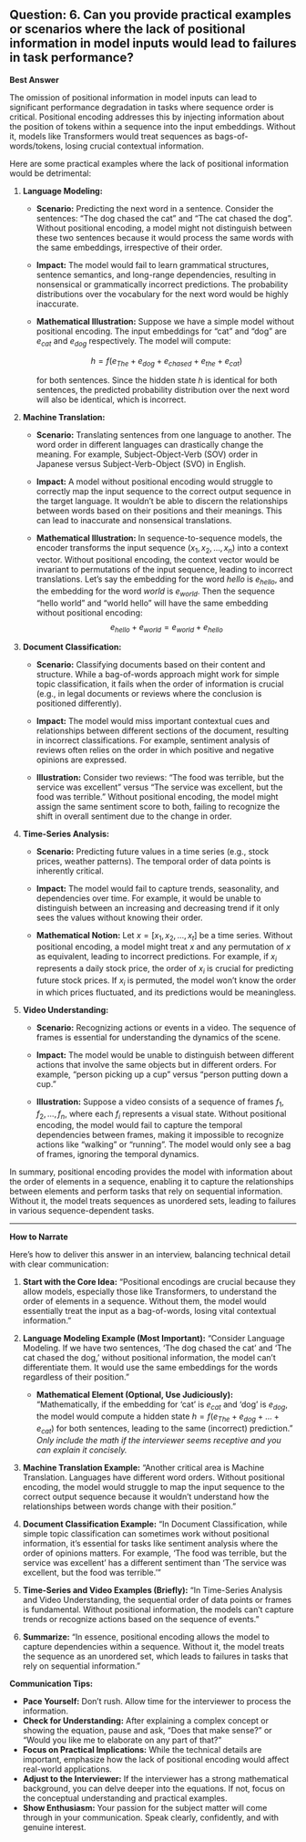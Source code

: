 ## Question: 6. Can you provide practical examples or scenarios where the lack of positional information in model inputs would lead to failures in task performance?

**Best Answer**

The omission of positional information in model inputs can lead to significant performance degradation in tasks where sequence order is critical. Positional encoding addresses this by injecting information about the position of tokens within a sequence into the input embeddings. Without it, models like Transformers would treat sequences as bags-of-words/tokens, losing crucial contextual information.

Here are some practical examples where the lack of positional information would be detrimental:

1.  **Language Modeling:**

    *   **Scenario:** Predicting the next word in a sentence.  Consider the sentences: "The dog chased the cat" and "The cat chased the dog".  Without positional encoding, a model might not distinguish between these two sentences because it would process the same words with the same embeddings, irrespective of their order.
    *   **Impact:** The model would fail to learn grammatical structures, sentence semantics, and long-range dependencies, resulting in nonsensical or grammatically incorrect predictions. The probability distributions over the vocabulary for the next word would be highly inaccurate.

    *   **Mathematical Illustration:** Suppose we have a simple model without positional encoding. The input embeddings for "cat" and "dog" are $e_{cat}$ and $e_{dog}$ respectively. The model will compute:

        $$h = f(e_{The} + e_{dog} + e_{chased} + e_{the} + e_{cat})$$

        for both sentences. Since the hidden state *h* is identical for both sentences, the predicted probability distribution over the next word will also be identical, which is incorrect.

2.  **Machine Translation:**

    *   **Scenario:** Translating sentences from one language to another. The word order in different languages can drastically change the meaning. For example, Subject-Object-Verb (SOV) order in Japanese versus Subject-Verb-Object (SVO) in English.
    *   **Impact:** A model without positional encoding would struggle to correctly map the input sequence to the correct output sequence in the target language. It wouldn't be able to discern the relationships between words based on their positions and their meanings. This can lead to inaccurate and nonsensical translations.

    *   **Mathematical Illustration:** In sequence-to-sequence models, the encoder transforms the input sequence $(x_1, x_2, ..., x_n)$ into a context vector. Without positional encoding, the context vector would be invariant to permutations of the input sequence, leading to incorrect translations.
        Let's say the embedding for the word *hello* is $e_{hello}$, and the embedding for the word *world* is $e_{world}$. Then the sequence "hello world" and "world hello" will have the same embedding without positional encoding:
        $$e_{hello} + e_{world} = e_{world} + e_{hello}$$

3.  **Document Classification:**

    *   **Scenario:** Classifying documents based on their content and structure. While a bag-of-words approach might work for simple topic classification, it fails when the order of information is crucial (e.g., in legal documents or reviews where the conclusion is positioned differently).
    *   **Impact:** The model would miss important contextual cues and relationships between different sections of the document, resulting in incorrect classifications. For example, sentiment analysis of reviews often relies on the order in which positive and negative opinions are expressed.

    *   **Illustration:** Consider two reviews: "The food was terrible, but the service was excellent" versus "The service was excellent, but the food was terrible." Without positional encoding, the model might assign the same sentiment score to both, failing to recognize the shift in overall sentiment due to the change in order.

4.  **Time-Series Analysis:**

    *   **Scenario:** Predicting future values in a time series (e.g., stock prices, weather patterns). The temporal order of data points is inherently critical.
    *   **Impact:** The model would fail to capture trends, seasonality, and dependencies over time. For example, it would be unable to distinguish between an increasing and decreasing trend if it only sees the values without knowing their order.

    *   **Mathematical Notion:** Let $x = [x_1, x_2, ..., x_t]$ be a time series. Without positional encoding, a model might treat $x$ and any permutation of $x$ as equivalent, leading to incorrect predictions. For example, if $x_i$ represents a daily stock price, the order of $x_i$ is crucial for predicting future stock prices. If $x_i$ is permuted, the model won't know the order in which prices fluctuated, and its predictions would be meaningless.

5.  **Video Understanding:**

    *   **Scenario:** Recognizing actions or events in a video. The sequence of frames is essential for understanding the dynamics of the scene.
    *   **Impact:** The model would be unable to distinguish between different actions that involve the same objects but in different orders. For example, "person picking up a cup" versus "person putting down a cup."

    *   **Illustration:** Suppose a video consists of a sequence of frames $f_1, f_2, ..., f_n$, where each $f_i$ represents a visual state. Without positional encoding, the model would fail to capture the temporal dependencies between frames, making it impossible to recognize actions like "walking" or "running". The model would only see a bag of frames, ignoring the temporal dynamics.

In summary, positional encoding provides the model with information about the order of elements in a sequence, enabling it to capture the relationships between elements and perform tasks that rely on sequential information. Without it, the model treats sequences as unordered sets, leading to failures in various sequence-dependent tasks.

---

**How to Narrate**

Here’s how to deliver this answer in an interview, balancing technical detail with clear communication:

1.  **Start with the Core Idea:**  "Positional encodings are crucial because they allow models, especially those like Transformers, to understand the order of elements in a sequence. Without them, the model would essentially treat the input as a bag-of-words, losing vital contextual information."

2.  **Language Modeling Example (Most Important):** "Consider Language Modeling. If we have two sentences, 'The dog chased the cat' and 'The cat chased the dog,' without positional information, the model can't differentiate them.  It would use the same embeddings for the words regardless of their position."

    *   **Mathematical Element (Optional, Use Judiciously):**  "Mathematically, if the embedding for 'cat' is $e_{cat}$ and 'dog' is $e_{dog}$, the model would compute a hidden state $h = f(e_{The} + e_{dog} + ... + e_{cat})$ for both sentences, leading to the same (incorrect) prediction." *Only include the math if the interviewer seems receptive and you can explain it concisely.*

3.  **Machine Translation Example:**  "Another critical area is Machine Translation. Languages have different word orders.  Without positional encoding, the model would struggle to map the input sequence to the correct output sequence because it wouldn't understand how the relationships between words change with their position."

4.  **Document Classification Example:** "In Document Classification, while simple topic classification can sometimes work without positional information, it's essential for tasks like sentiment analysis where the order of opinions matters. For example, 'The food was terrible, but the service was excellent' has a different sentiment than 'The service was excellent, but the food was terrible.'"

5.  **Time-Series and Video Examples (Briefly):** "In Time-Series Analysis and Video Understanding, the sequential order of data points or frames is fundamental.  Without positional information, the models can't capture trends or recognize actions based on the sequence of events."

6.  **Summarize:**  "In essence, positional encoding allows the model to capture dependencies within a sequence. Without it, the model treats the sequence as an unordered set, which leads to failures in tasks that rely on sequential information."

**Communication Tips:**

*   **Pace Yourself:**  Don't rush. Allow time for the interviewer to process the information.
*   **Check for Understanding:** After explaining a complex concept or showing the equation, pause and ask, "Does that make sense?" or "Would you like me to elaborate on any part of that?"
*   **Focus on Practical Implications:** While the technical details are important, emphasize how the lack of positional encoding would affect real-world applications.
*   **Adjust to the Interviewer:** If the interviewer has a strong mathematical background, you can delve deeper into the equations. If not, focus on the conceptual understanding and practical examples.
*   **Show Enthusiasm:** Your passion for the subject matter will come through in your communication. Speak clearly, confidently, and with genuine interest.
